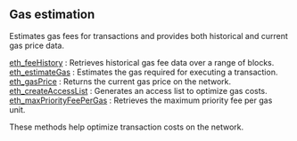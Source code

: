 
<Meta title="BSC gas estimation info | dRPC" />

## Gas estimation

Estimates gas fees for transactions and provides both historical and current gas price data.

[eth_feeHistory](/bsc-api/gasestimation/eth_feeHistory) : Retrieves historical gas fee data over a range of blocks. \
[eth_estimateGas](/bsc-api/gasestimation/eth_estimateGas) : Estimates the gas required for executing a transaction. \
[eth_gasPrice](/bsc-api/gasestimation/eth_gasPrice) : Returns the current gas price on the network. \
[eth_createAccessList](/bsc-api/gasestimation/eth_createAccessList) : Generates an access list to optimize gas costs. \
[eth_maxPriorityFeePerGas](/bsc-api/gasestimation/eth_maxPriorityFeePerGas) : Retrieves the maximum priority fee per gas unit.

These methods help optimize transaction costs on the network.

<Space h={16} />
<GetStarted />
